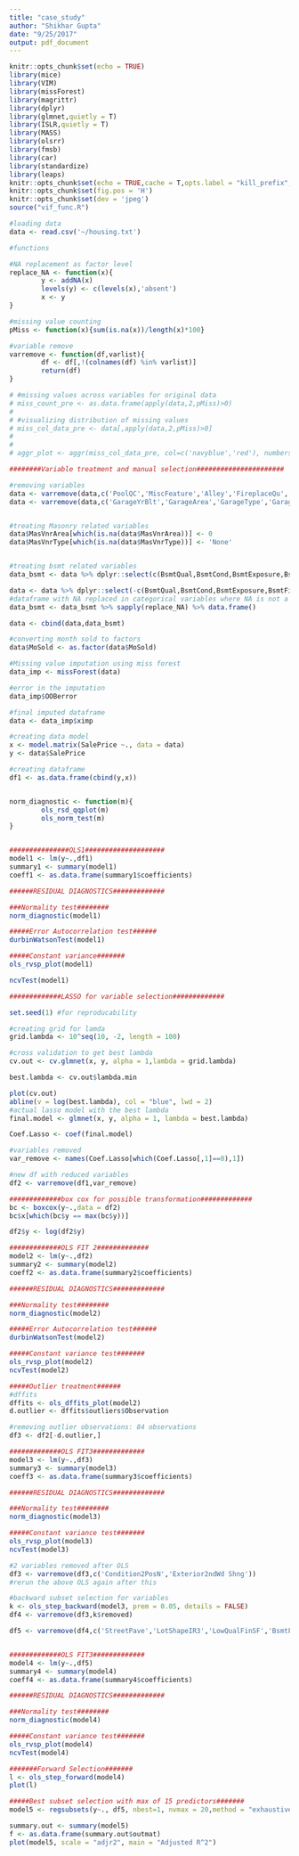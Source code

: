 ```yaml
---
title: "case_study"
author: "Shikhar Gupta"
date: "9/25/2017"
output: pdf_document
---
```


```r
knitr::opts_chunk$set(echo = TRUE)
library(mice)
library(VIM)
library(missForest)
library(magrittr)
library(dplyr)
library(glmnet,quietly = T)
library(ISLR,quietly = T)
library(MASS)
library(olsrr)
library(fmsb)
library(car)
library(standardize)
library(leaps)
knitr::opts_chunk$set(echo = TRUE,cache = T,opts.label = "kill_prefix",fig.align='center',dev = 'pdf',tidy.opts=list(width.cutoff=60),tidy=TRUE)
knitr::opts_chunk$set(fig.pos = 'H')
knitr::opts_chunk$set(dev = 'jpeg')
source("vif_func.R")
```


```r
#loading data
data <- read.csv('~/housing.txt')
```

```r
#functions

#NA replacement as factor level
replace_NA <- function(x){
        y <- addNA(x)
        levels(y) <- c(levels(x),'absent')
        x <- y
}

#missing value counting
pMiss <- function(x){sum(is.na(x))/length(x)*100}

#variable remove
varremove <- function(df,varlist){
        df <- df[,!(colnames(df) %in% varlist)]   
        return(df)       
}

```



```r
# #missing values across variables for original data
# miss_count_pre <- as.data.frame(apply(data,2,pMiss)>0)
# 
# #visualizing distribution of missing values
# miss_col_data_pre <- data[,apply(data,2,pMiss)>0]
# 
# 
# aggr_plot <- aggr(miss_col_data_pre, col=c('navyblue','red'), numbers=TRUE, sortVars=TRUE, labels=names(miss_col_data_pre), cex.axis=.7, gap=3, ylab=c("Histogram of missing data","Pattern"))

########Variable treatment and manual selection######################

#removing variables
data <- varremove(data,c('PoolQC','MiscFeature','Alley','FireplaceQu','Fence','Id','Utilities'))
data <- varremove(data,c('GarageYrBlt','GarageArea','GarageType','GarageFinish','GarageQual','GarageCond'))


#treating Masonry related variables
data$MasVnrArea[which(is.na(data$MasVnrArea))] <- 0
data$MasVnrType[which(is.na(data$MasVnrType))] <- 'None'


#treating bsmt related variables
data_bsmt <- data %>% dplyr::select(c(BsmtQual,BsmtCond,BsmtExposure,BsmtFinType1,BsmtFinType2))

data <- data %>% dplyr::select(-c(BsmtQual,BsmtCond,BsmtExposure,BsmtFinType1,BsmtFinType2))
#dataframe with NA replaced in categorical variables where NA is not a missing value
data_bsmt <- data_bsmt %>% sapply(replace_NA) %>% data.frame()

data <- cbind(data,data_bsmt)

#converting month sold to factors
data$MoSold <- as.factor(data$MoSold)

```



```r
#Missing value imputation using miss forest
data_imp <- missForest(data)

#error in the imputation
data_imp$OOBerror

#final imputed dataframe
data <- data_imp$ximp
```



```r
#creating data model
x <- model.matrix(SalePrice ~., data = data)
y <- data$SalePrice

#creating dataframe
df1 <- as.data.frame(cbind(y,x))


norm_diagnostic <- function(m){
        ols_rsd_qqplot(m)
        ols_norm_test(m)
}


###############OLS1####################
model1 <- lm(y~.,df1)
summary1 <- summary(model1)
coeff1 <- as.data.frame(summary1$coefficients)

######RESIDUAL DIAGNOSTICS#############

###Normality test########
norm_diagnostic(model1)

#####Error Autocorrelation test######
durbinWatsonTest(model1)

#####Constant variance#######
ols_rvsp_plot(model1)

ncvTest(model1)

#############LASSO for variable selection#############

set.seed(1) #for reproducability

#creating grid for lamda
grid.lambda <- 10^seq(10, -2, length = 100)

#cross validation to get best lambda
cv.out <- cv.glmnet(x, y, alpha = 1,lambda = grid.lambda)

best.lambda <- cv.out$lambda.min

plot(cv.out)
abline(v = log(best.lambda), col = "blue", lwd = 2)
#actual lasso model with the best lambda
final.model <- glmnet(x, y, alpha = 1, lambda = best.lambda)

Coef.Lasso <- coef(final.model)

#variables removed
var_remove <- names(Coef.Lasso[which(Coef.Lasso[,1]==0),1])

#new df with reduced variables
df2 <- varremove(df1,var_remove)

```



```r
#############box cox for possible transformation#############
bc <- boxcox(y~.,data = df2)
bc$x[which(bc$y == max(bc$y))]

df2$y <- log(df2$y)

#############OLS FIT 2#############
model2 <- lm(y~.,df2)
summary2 <- summary(model2)
coeff2 <- as.data.frame(summary2$coefficients)

######RESIDUAL DIAGNOSTICS#############

###Normality test########
norm_diagnostic(model2)

#####Error Autocorrelation test######
durbinWatsonTest(model2)

#####Constant variance test#######
ols_rvsp_plot(model2)
ncvTest(model2)
```


```r
#####Outlier treatment######
#dffits
dffits <- ols_dffits_plot(model2)
d.outlier <- dffits$outliers$Observation

#removing outlier observations: 84 observations
df3 <- df2[-d.outlier,]
```


```r
#############OLS FIT3#############
model3 <- lm(y~.,df3)
summary3 <- summary(model3)
coeff3 <- as.data.frame(summary3$coefficients)

######RESIDUAL DIAGNOSTICS#############

###Normality test########
norm_diagnostic(model3)

#####Constant variance test#######
ols_rvsp_plot(model3)
ncvTest(model3)

#2 variables removed after OLS
df3 <- varremove(df3,c('Condition2PosN','Exterior2ndWd Shng'))
#rerun the above OLS again after this
```



```r
#backward subset selection for variables
k <- ols_step_backward(model3, prem = 0.05, details = FALSE)
df4 <- varremove(df3,k$removed)
```

```r
df5 <- varremove(df4,c('StreetPave','LotShapeIR3','LowQualFinSF','BsmtFinType1Unf','BsmtFinSF1'))


#############OLS FIT3#############
model4 <- lm(y~.,df5)
summary4 <- summary(model4)
coeff4 <- as.data.frame(summary4$coefficients)

######RESIDUAL DIAGNOSTICS#############

###Normality test########
norm_diagnostic(model4)

#####Constant variance test#######
ols_rvsp_plot(model4)
ncvTest(model4)

#######Forward Selection#######
l <- ols_step_forward(model4)
plot(l)

#####Best subset selection with max of 15 predictors#######
model5 <- regsubsets(y~., df5, nbest=1, nvmax = 20,method = "exhaustive",force.in = NULL, force.out = NULL)

summary.out <- summary(model5)
f <- as.data.frame(summary.out$outmat)
plot(model5, scale = "adjr2", main = "Adjusted R^2")


```











